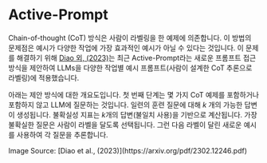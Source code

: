 # Active-Prompt


Chain-of-thought (CoT) 방식은 사람이 라벨링을 한 예제에 의존합니다. 이 방법의 문제점은 예시가 다양한 작업에 가장 효과적인 예시가 아닐 수 있다는 것입니다. 이 문제를 해결하기 위해 [Diao 외, (2023)](https://arxiv.org/pdf/2302.12246.pdf)는 최근 Active-Prompt라는 새로운 프롬프트 접근 방식을 제안하여 LLMs을 다양한 작업별 예시 프롬프트(사람이 설계한 CoT 추론으로 라벨링)에 적용했습니다.

아래는 제안 방식에 대한 개요도입니다. 첫 번째 단계는 몇 가지 CoT 예제를 포함하거나 포함하지 않고 LLM에 질문하는 것입니다. 일련의 훈련 질문에 대해 _k_ 개의 가능한 답변이 생성됩니다. 불확실성 지표는 *k*개의 답변(불일치 사용)을 기반으로 계산됩니다. 가장 불확실한 질문은 사람이 라벨을 달도록 선택됩니다. 그런 다음 라벨이 달린 새로운 예시를 사용하여 각 질문을 추론합니다.

<Screenshot src={ACTIVE} alt="ACTIVE" />
Image Source: [Diao et al., (2023)](https://arxiv.org/pdf/2302.12246.pdf)
